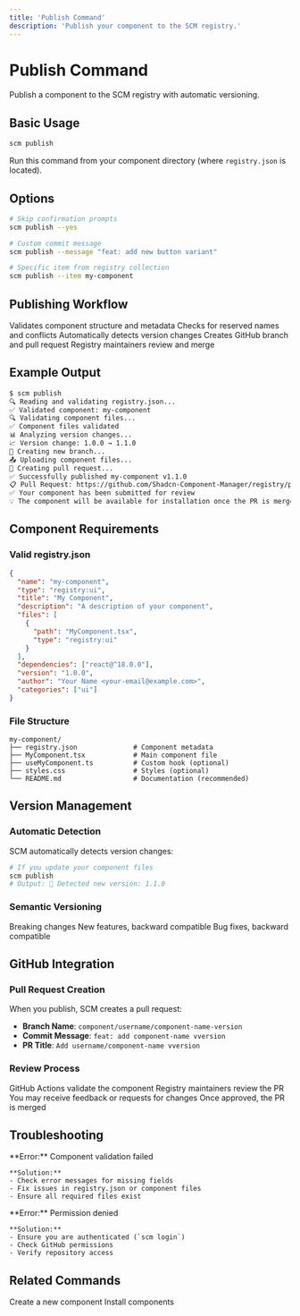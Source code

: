 ```yaml
---
title: 'Publish Command'
description: 'Publish your component to the SCM registry.'
---
```


# Publish Command

Publish a component to the SCM registry with automatic versioning.

## Basic Usage

```bash
scm publish
```

Run this command from your component directory (where `registry.json` is located).

## Options

```bash
# Skip confirmation prompts
scm publish --yes

# Custom commit message
scm publish --message "feat: add new button variant"

# Specific item from registry collection
scm publish --item my-component
```

## Publishing Workflow

<Steps>
  <Step title="Validate">
    Validates component structure and metadata
  </Step>
  <Step title="Check Conflicts">
    Checks for reserved names and conflicts
  </Step>
  <Step title="Detect Version">
    Automatically detects version changes
  </Step>
  <Step title="Create PR">
    Creates GitHub branch and pull request
  </Step>
  <Step title="Review">
    Registry maintainers review and merge
  </Step>
</Steps>

## Example Output

```bash
$ scm publish
🔍 Reading and validating registry.json...
✅ Validated component: my-component
🔍 Validating component files...
✅ Component files validated
📊 Analyzing version changes...
📈 Version change: 1.0.0 → 1.1.0
🌿 Creating new branch...
📤 Uploading component files...
🔗 Creating pull request...
✅ Successfully published my-component v1.1.0
📋 Pull Request: https://github.com/Shadcn-Component-Manager/registry/pull/123
✅ Your component has been submitted for review
💡 The component will be available for installation once the PR is merged
```

## Component Requirements

### Valid registry.json

```json
{
  "name": "my-component",
  "type": "registry:ui",
  "title": "My Component",
  "description": "A description of your component",
  "files": [
    {
      "path": "MyComponent.tsx",
      "type": "registry:ui"
    }
  ],
  "dependencies": ["react@^18.0.0"],
  "version": "1.0.0",
  "author": "Your Name <your-email@example.com>",
  "categories": ["ui"]
}
```

### File Structure

```
my-component/
├── registry.json              # Component metadata
├── MyComponent.tsx            # Main component file
├── useMyComponent.ts          # Custom hook (optional)
├── styles.css                 # Styles (optional)
└── README.md                  # Documentation (recommended)
```

## Version Management

### Automatic Detection

SCM automatically detects version changes:

```bash
# If you update your component files
scm publish
# Output: 🔢 Detected new version: 1.1.0
```

### Semantic Versioning

<CardGroup cols={3}>
  <Card title="Major (X.0.0)">
    Breaking changes
  </Card>
  <Card title="Minor (0.X.0)">
    New features, backward compatible
  </Card>
  <Card title="Patch (0.0.X)">
    Bug fixes, backward compatible
  </Card>
</CardGroup>

## GitHub Integration

### Pull Request Creation

When you publish, SCM creates a pull request:

- **Branch Name**: `component/username/component-name-version`
- **Commit Message**: `feat: add component-name vversion`
- **PR Title**: `Add username/component-name vversion`

### Review Process

<Steps>
  <Step title="Automated Checks">
    GitHub Actions validate the component
  </Step>
  <Step title="Maintainer Review">
    Registry maintainers review the PR
  </Step>
  <Step title="Feedback">
    You may receive feedback or requests for changes
  </Step>
  <Step title="Merge">
    Once approved, the PR is merged
  </Step>
</Steps>

## Troubleshooting

<CardGroup cols={2}>
  <Card title="Validation Failed">
    **Error:** Component validation failed
    
    **Solution:**
    - Check error messages for missing fields
    - Fix issues in registry.json or component files
    - Ensure all required files exist
  </Card>
  <Card title="Permission Denied">
    **Error:** Permission denied
    
    **Solution:**
    - Ensure you are authenticated (`scm login`)
    - Check GitHub permissions
    - Verify repository access
  </Card>
</CardGroup>

## Related Commands

<CardGroup cols={2}>
  <Card title="scm create" href="/cli/create">
    Create a new component
  </Card>
  <Card title="scm add" href="/cli/add">
    Install components
  </Card>
</CardGroup> 